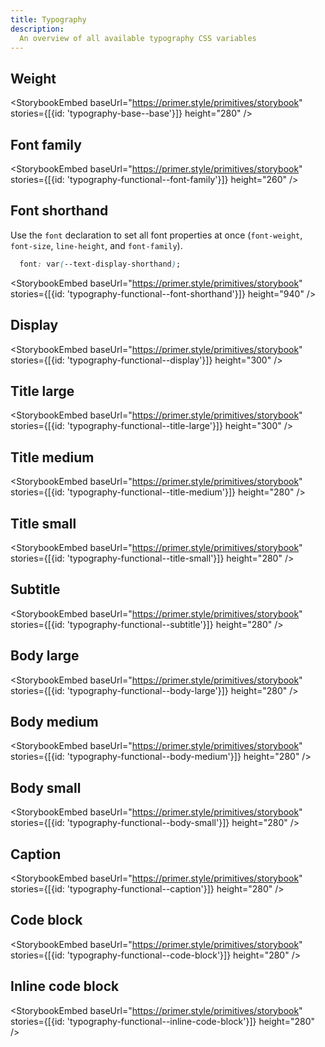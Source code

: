 ```yaml
---
title: Typography
description:
  An overview of all available typography CSS variables
---
```



## Weight

<StorybookEmbed
  baseUrl="https://primer.style/primitives/storybook"
  stories={[{id: 'typography-base--base'}]}
  height="280"
/>

## Font family

<StorybookEmbed
  baseUrl="https://primer.style/primitives/storybook"
  stories={[{id: 'typography-functional--font-family'}]}
  height="260"
/>

## Font shorthand

Use the `font` declaration to set all font properties at once (`font-weight`, `font-size`, `line-height`, and `font-family`).

```css
  font: var(--text-display-shorthand);
```

<StorybookEmbed
  baseUrl="https://primer.style/primitives/storybook"
  stories={[{id: 'typography-functional--font-shorthand'}]}
  height="940"
/>


## Display

<StorybookEmbed
  baseUrl="https://primer.style/primitives/storybook"
  stories={[{id: 'typography-functional--display'}]}
  height="300"
/>

## Title large

<StorybookEmbed
  baseUrl="https://primer.style/primitives/storybook"
  stories={[{id: 'typography-functional--title-large'}]}
  height="300"
/>

## Title medium

<StorybookEmbed
  baseUrl="https://primer.style/primitives/storybook"
  stories={[{id: 'typography-functional--title-medium'}]}
  height="280"
/>

## Title small

<StorybookEmbed
  baseUrl="https://primer.style/primitives/storybook"
  stories={[{id: 'typography-functional--title-small'}]}
  height="280"
/>

## Subtitle

<StorybookEmbed
  baseUrl="https://primer.style/primitives/storybook"
  stories={[{id: 'typography-functional--subtitle'}]}
  height="280"
/>

## Body large

<StorybookEmbed
  baseUrl="https://primer.style/primitives/storybook"
  stories={[{id: 'typography-functional--body-large'}]}
  height="280"
/>

## Body medium

<StorybookEmbed
  baseUrl="https://primer.style/primitives/storybook"
  stories={[{id: 'typography-functional--body-medium'}]}
  height="280"
/>

## Body small

<StorybookEmbed
  baseUrl="https://primer.style/primitives/storybook"
  stories={[{id: 'typography-functional--body-small'}]}
  height="280"
/>

## Caption

<StorybookEmbed
  baseUrl="https://primer.style/primitives/storybook"
  stories={[{id: 'typography-functional--caption'}]}
  height="280"
/>

## Code block

<StorybookEmbed
  baseUrl="https://primer.style/primitives/storybook"
  stories={[{id: 'typography-functional--code-block'}]}
  height="280"
/>

## Inline code block

<StorybookEmbed
  baseUrl="https://primer.style/primitives/storybook"
  stories={[{id: 'typography-functional--inline-code-block'}]}
  height="280"
/>
